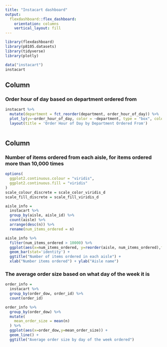 ```yaml
---
title: "Instacart dashboard"
output: 
  flexdashboard::flex_dashboard:
    orientation: columns
    vertical_layout: fill
---
```


```r
library(flexdashboard)
library(p8105.datasets)
library(tidyverse)
library(plotly)

data("instacart")
instacart
```

Column {data-width=650}
-----------------------------------------------------------------------

### Order hour of day based on department ordered from

```r

instacart %>%
  mutate(department = fct_reorder(department, order_hour_of_day)) %>%
  plot_ly(y=~order_hour_of_day, color = ~department, type = "box", colors = "viridis") %>%
  layout(title = 'Order Hour of Day by Department Ordered From')



```

Column {data-width=350}
-----------------------------------------------------------------------

### Number of items ordered from each aisle, for items ordered more than 10,000 times

```r
options(
  ggplot2.continuous.colour = "viridis",
  ggplot2.continuous.fill = "viridis"
)
scale_colour_discrete = scale_color_viridis_d
scale_fill_discrete = scale_fill_viridis_d

aisle_info = 
  instacart %>%
  group_by(aisle, aisle_id) %>%
  count(aisle) %>%
  arrange(desc(n)) %>%
  rename(num_items_ordered = n)

aisle_info %>%
  filter(num_items_ordered > 10000) %>%
  ggplot(aes(x=num_items_ordered, y=reorder(aisle, num_items_ordered),fill=num_items_ordered)) +
  geom_bar(stat='identity') +
  ggtitle("Number of items ordered in each aisle") +
  xlab("Number items ordered") + ylab("Aisle name")

```

### The average order size based on what day of the week it is

```r
order_info = 
  instacart %>%
  group_by(order_dow, order_id) %>%
  count(order_id)

order_info %>%
  group_by(order_dow) %>%
  mutate(
    mean_order_size = mean(n)
  ) %>%
  ggplot(aes(x=order_dow,y=mean_order_size)) +
  geom_line() +
  ggtitle("Average order size by day of the week ordered")

```

